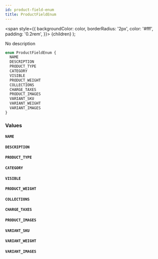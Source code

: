 ```yaml
---
id: product-field-enum
title: ProductFieldEnum
---
```


<span
style={{
      backgroundColor: color,
      borderRadius: '2px',
      color: '#fff',
      padding: '0.2rem',
    }}>
{children}
</span>
);

No description

```graphql
enum ProductFieldEnum {
  NAME
  DESCRIPTION
  PRODUCT_TYPE
  CATEGORY
  VISIBLE
  PRODUCT_WEIGHT
  COLLECTIONS
  CHARGE_TAXES
  PRODUCT_IMAGES
  VARIANT_SKU
  VARIANT_WEIGHT
  VARIANT_IMAGES
}
```

### Values

#### `NAME`

#### `DESCRIPTION`

#### `PRODUCT_TYPE`

#### `CATEGORY`

#### `VISIBLE`

#### `PRODUCT_WEIGHT`

#### `COLLECTIONS`

#### `CHARGE_TAXES`

#### `PRODUCT_IMAGES`

#### `VARIANT_SKU`

#### `VARIANT_WEIGHT`

#### `VARIANT_IMAGES`
